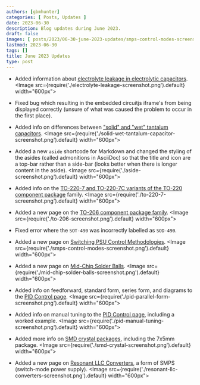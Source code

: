 ```yaml
---
authors: [gbmhunter]
categories: [ Posts, Updates ]
date: 2023-06-30
description: Blog updates during June 2023.
draft: false
images: [ posts/2023/06-30-june-2023-updates/smps-control-modes-screenshot.png, posts/2023/06-30-june-2023-updates/mid-chip-solder-balls-screenshot.png, /posts/2023/06-30-june-2023-updates/pid-parallel-form-screenshot.png ]
lastmod: 2023-06-30
tags: []
title: June 2023 Updates
type: post
---
```


* Added information about [electrolyte leakage in electrolytic capacitors](/electronics/components/capacitors/#electrolyte-leakage).
    <Image src={require('./electrolyte-leakage-screenshot.png').default} width="600px"></Image>

* Fixed bug which resulting in the embedded circuitjs iframe's from being displayed correctly (unsure of what was caused the problem to occur in the first place).

* Added info on differences between ["solid" and "wet" tantalum capacitors](/electronics/components/capacitors/#solid-tantalum-capacitors).
    <Image src={require('./solid-wet-tantalum-capacitor-screenshot.png').default} width="600px"></Image>

* Added a new `aside` shortcode for Markdown and changed the styling of the asides (called admonitions in AsciiDoc) so that the title and icon are a top-bar rather than a side-bar (looks better when there is longer content in the aside).
    <Image src={require('./aside-screenshot.png').default} width="600px"></Image>

* Added info on the [TO-220-7 and TO-220-7C variants of the TO-220 component package](/pcb-design/component-packages/to-220-component-package/#to-220-7) family.
    <Image src={require('./to-220-7-screenshot.png').default} width="600px"></Image>

* Added a new page on the [TO-206 component package family](/pcb-design/component-packages/to-206-component-package/).
    <Image src={require('./to-206-screenshot.png').default} width="600px"></Image>

* Fixed error where the `SOT-490` was incorrectly labelled as `SOD-490`.

* Added a new page on [Switching PSU Control Methodologies](/electronics/components/power-regulators/switch-mode-power-supplies-smps/control-methodologies/).
    <Image src={require('./smps-control-modes-screenshot.png').default} width="600px"></Image>

* Added a new page on [Mid-Chip Solder Balls](/pcb-design/mid-chip-solder-balls/).
    <Image src={require('./mid-chip-solder-balls-screenshot.png').default} width="600px"></Image>

* Added info on feedforward, standard form, series form, and diagrams to the [PID Control page](/programming/general/pid-control/).
    <Image src={require('./pid-parallel-form-screenshot.png').default} width="600px"></Image>

* Added info on manual tuning to the [PID Control page](/programming/general/pid-control/), including a worked example.
    <Image src={require('./pid-manual-tuning-screenshot.png').default} width="600px"></Image>

* Added more info on [SMD crystal packages](/pcb-design/component-packages/crystal-packages/), including the 7x5mm package.
    <Image src={require('./smd-crystal-screenshot.png').default} width="600px"></Image>

* Added a new page on [Resonant LLC Converters](/electronics/components/power-regulators/switch-mode-power-supplies-smps/resonant-llc-converters/), a form of SMPS (switch-mode power supply).
    <Image src={require('./resonant-llc-converters-screenshot.png').default} width="600px"></Image>
